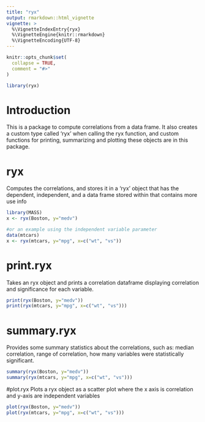 ```yaml
---
title: "ryx"
output: rmarkdown::html_vignette
vignette: >
  %\VignetteIndexEntry{ryx}
  %\VignetteEngine{knitr::rmarkdown}
  %\VignetteEncoding{UTF-8}
---
```


```r
knitr::opts_chunk$set(
  collapse = TRUE,
  comment = "#>"
)
```

```r
library(ryx)
```

# Introduction

This is a package to compute correlations from a data frame. It also creates
a  custom type called 'ryx' when calling the ryx function, and
custom functions for printing, summarizing and plotting these objects are 
in this package.

#  ryx
Computes the correlations, and stores it in a 'ryx' object that has
the dependent, independent, and a data frame stored within that contains more
use info

```r
library(MASS)
x <- ryx(Boston, y="medv")

#or an example using the independent variable parameter
data(mtcars)
x <- ryx(mtcars, y="mpg", x=c("wt", "vs"))

```

# print.ryx
Takes an ryx object and prints a correlation dataframe displaying
correlation and significance for each variable.

```r
print(ryx(Boston, y="medv"))
print(ryx(mtcars, y="mpg", x=c("wt", "vs")))
```

# summary.ryx
Provides some summary statistics about the correlations, such as:
median correlation, range of correlation, how many variables were
statistically significant.

```r
summary(ryx(Boston, y="medv"))
summary(ryx(mtcars, y="mpg", x=c("wt", "vs")))
```

#plot.ryx
Plots a ryx object as a scatter plot where the x axis is correlation and y-axis are independent
variables

```r
plot(ryx(Boston, y="medv"))
plot(ryx(mtcars, y="mpg", x=c("wt", "vs")))
```

